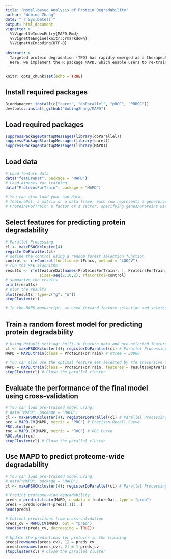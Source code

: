 ```yaml
---
title: "Model-based Analysis of Protein Degradability"
author: "Wubing Zhang"
date: "`r Sys.Date()`"
output: html_document
vignette: >
  %\VignetteIndexEntry{MAPD.Rmd}
  %\VignetteEngine{knitr::rmarkdown}
  %\VignetteEncoding{UTF-8}
  
abstract: >
  Targeted protein degradation (TPD) has rapidly emerged as a therapeutic modality to eliminate previously undruggable proteins by repurposing the cell’s endogenous protein degradation machinery. However, development of TPD compounds is largely driven by trial-and-error. Recent systematic studies to map the degradable kinome have shown dramatic differences in degradation between kinases with similar drug-target engagement, suggesting unexplained factors influencing degradability. We therefore developed a machine learning model, MAPD (Model-based Analysis of Protein Degradability), to predict degradability from protein features that encompass post-translational modifications, protein stability, protein expression and protein-protein interactions. MAPD shows promising performance in predicting kinases that are degradable by TPD compounds (auPRC=0.759) and is likely generalizable to independent non-kinase proteins. We found 5 features to achieve optimal performance, with ubiquitination potential being the most highly predictive. By structural modelling, we found that E2-accessible ubiquitination sites, but not lysine residues in general, are particularly associated with kinase degradability. 
  Here, we implement the R package MAPD, which enable users to re-train the MAPD model and predict proteome-wide degradability.
---
```



```r
knitr::opts_chunk$set(echo = TRUE)
```

## Install required packages
```r
BiocManager::install(c("caret", "doParallel", "pROC", "PRROC"))
devtools::install_github("WubingZhang/MAPD")
```

## Load required packages
```r
suppressPackageStartupMessages(library(doParallel))
suppressPackageStartupMessages(library(caret))
suppressPackageStartupMessages(library(MAPD))
```

## Load data
```r
# Load feature data
data("featureDat", package = "MAPD")
# Load kinases for training
data("ProteinsForTrain", package = "MAPD")

# You can also load your own data.
# featureDat: a matrix or a data frame, each row represents a gene/protein, each column represents a feature.
# ProteinsForTrain: a factor or a vector, specifying genes/proteins with high or low degradability for training the model. The names of the `ProteinsForTrain` should match the row names of `featureDat`.
```

## Select features for predicting protein degradability

```r
# Parallel Processing
cl <- makePSOCKcluster(4)
registerDoParallel(cl)
# define the control using a random forest selection function
control <- rfeControl(functions=rfFuncs, method = "LOOCV")
# run the RFE algorithm
results <- rfe(featureDat[names(ProteinsForTrain), ], ProteinsForTrain,
               sizes=seq(2,10,2), rfeControl=control)
# summarize the results
print(results)
# plot the results
plot(results, type=c("g", "o"))
stopCluster(cl)

# In the MAPD manuscript, we used forward feature selection and seleted five important features for predicting degradability, including Ubiquitination_2, Phosphorylation_2, Acetylation_1, Length, Zecha2018_Hela_Halflife
```

## Train a random forest model for predicting protein degradability
```r
# Using default setting: built-in feature data and pre-selected features
cl <- makePSOCKcluster(4); registerDoParallel(cl) # Parallel Processing
MAPD = MAPD.train(class = ProteinsForTrain) # ntree = 20000

# You can also use the optimal feature set selected by rfe (recursive feature elimination) in previous step.
MAPD = MAPD.train(class = ProteinsForTrain, features = results$optVariables, ntree = 100)
stopCluster(cl) # Close the parallel cluster 
```

## Evaluate the performance of the final model using cross-validation
```r
# You can load pre-trained model using:
# data("MAPD", package = "MAPD")
cl <- makePSOCKcluster(4); registerDoParallel(cl) # Parallel Processing
prc = MAPD.CV(MAPD, metric = "PRC") # Precison-Recall Curve
PRC.plot(prc)
roc = MAPD.CV(MAPD, metric = "ROC") # ROC Curve
ROC.plot(roc)
stopCluster(cl) # Close the parallel cluster 
```

## Use MAPD to predict proteome-wide degradability
```r
# You can load pre-trained model using:
# data("MAPD", package = "MAPD")
cl <- makePSOCKcluster(4); registerDoParallel(cl) # Parallel Processing

# Predict proteome-wide degradability
preds = predict.train(MAPD, newdata = featureDat, type = "prob")
preds = preds[order(-preds[,1]), ]
head(preds)

# Collect predictions from cross-validation
preds_cv = MAPD.CV(MAPD, out = "pred")
head(sort(preds_cv, decreasing = TRUE))

# Update the predictions for proteins in the training
preds[rownames(preds_cv), 1] = preds_cv
preds[rownames(preds_cv), 2] = 1-preds_cv
stopCluster(cl) # Close the parallel cluster 
```



